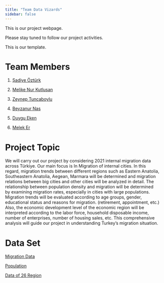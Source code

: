```yaml
---
title: "Team Data Vizards"
sidebar: false 
---
```


This is our project webpage.

Please stay tuned to follow our project activities.

This is our template.

# Team Members

1.  [Şadiye Öztürk](https://emu-hacettepe-analytics.github.io/emu430-fall2023-sadiye-1/)

2.  [Melike Nur Kutlusan](https://emu-hacettepe-analytics.github.io/emu430-fall2023-melikekutlusan/)

3.  [Zeynep Tuncaboylu](https://emu-hacettepe-analytics.github.io/emu430-fall2023-zeyneptnc/)

4.  [Beyzanur Nas](https://emu-hacettepe-analytics.github.io/emu430-fall2023-beyzanurnas/)

5.  [Duygu Eken](https://github.com/emu-hacettepe-analytics/emu430-fall2023-dygekn)

6.  [Melek Er](https://github.com/emu-hacettepe-analytics/emu430-fall2023-Meleker.git)

# Project Topic

We will carry out our project by considering 2021 internal migration data across Türkiye. Our main focus is In Migration of internal cities. In this regard, migration trends between different regions such as Eastern Anatolia, Southeastern Anatolia, Aegean, Marmara will be determined and migration relations between big cities and other cities will be analyzed in detail. The relationship between population density and migration will be determined by examining migration rates, especially in cities with large populations. Migration trends will be evaluated according to age groups, gender, educational status and reasons for migration. (retirement, appointment, etc.) Also, the economic development level of the economic region will be interpreted according to the labor force, household disposable income, number of enterprises, number of housing sales, etc. This comprehensive analysis will guide our project in understanding Turkey's migration situation.

# Data Set

[Migration Data](https://github.com/emu-hacettepe-analytics/emu430-fall2023-team-data_vizards/raw/master/Dataframe/migration_data.RData)

[Population](https://github.com/emu-hacettepe-analytics/emu430-fall2023-team-data_vizards/raw/master/Dataframe/population_data.RData)

[Data of 26 Region](https://github.com/emu-hacettepe-analytics/emu430-fall2023-team-data_vizards/raw/master/Dataframe/region26_data.RData)
